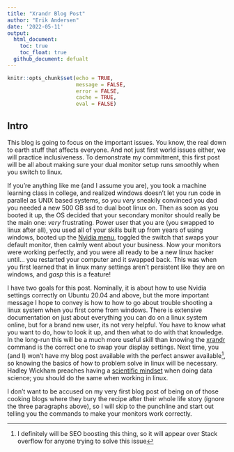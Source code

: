 ```yaml
---
title: "Xrandr Blog Post"
author: "Erik Andersen"
date: '2022-05-11'
output: 
  html_document:
    toc: true
    toc_float: true
  github_document: defualt
---
```


```r
knitr::opts_chunk$set(echo = TRUE,
                      message = FALSE,
                      error = FALSE,
                      cache = TRUE,
                      eval = FALSE)
```

## Intro

This blog is going to focus on the important issues. You know, the real down to earth stuff that affects everyone. And not just first world issues either, we will practice inclusiveness. To demonstrate my commitment, this first post will be all about making sure your dual monitor setup runs smoothly when you switch to linux. 

If you're anything like me (and I assume you are), you took a machine learning class in college, and realized windows doesn't let you run code in parallel as UNIX based systems, so you *very* sneakily convinced you dad you needed a new 500 GB ssd to dual boot linux on. Then as soon as you booted it up, the OS decided that your secondary monitor should really be the main one: *very* frustrating. Power user that you are (you swapped to linux after all), you used all of your skills built up from years of using windows, booted up the [Nvidia menu](https://forum.manjaro.org/t/how-do-you-use-nvidia-x-server-settings-exactly/96678), toggled the switch that swaps your default monitor, then calmly went about your business. Now your monitors were working perfectly, and you were all ready to be a new linux hacker until... you restarted your computer and it swapped back. This was when you first learned that in linux many settings aren't persistent like they are on windows, and *gasp* this is a feature!

I have two goals for this post. Nominally, it is about how to use Nvidia settings correctly on Ubuntu 20.04 and above, but the more important message I hope to convey is how to how to go about trouble shooting a linux system when you first come from windows. There is extensive documentation on just about everything you can do on a linux system online, but for a brand new user, its not very helpful. You have to know what you want to do, how to look it up, and then what to do with that knowledge. In the long-run this will be a much more useful skill than knowing the [xrandr](https://www.x.org/releases/X11R7.5/doc/man/man1/xrandr.1.html) command is the correct one to swap your display settings. Next time, you (and I) won't have my blog post available with the perfect answer available^[I definitely will be SEO boosting this thing, so it will appear over Stack overflow for anyone trying to solve this issue], so knowing the basics of how to problem solve in linux will be necessary. Hadley Wickham preaches having a [scientific mindset](https://adv-r.hadley.nz/introduction.html#meta-techniques) when doing data science; you should do the same when working in linux.

I don't want to be accused on my very first blog post of being on of those cooking blogs where they bury the recipe after their whole life story (ignore the three paragraphs above), so I will skip to the punchline and start out telling you the commands to make your monitors work correctly. 




